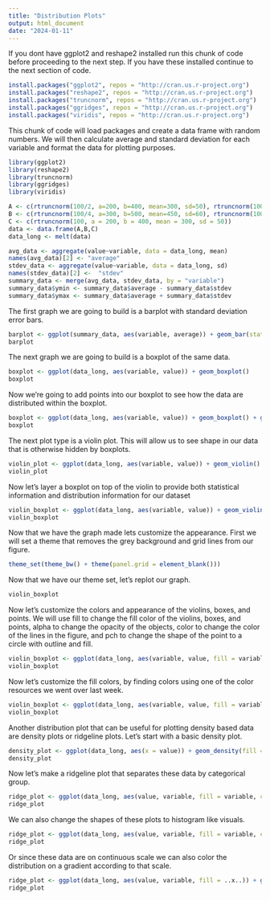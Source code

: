 ```yaml
---
title: "Distribution Plots"
output: html_document
date: "2024-01-11"
---
```

If you dont have ggplot2 and reshape2 installed run this chunk of code before proceeding to the next step. If you have these installed continue to the next section of code.

```r
install.packages("ggplot2", repos = "http://cran.us.r-project.org")
install.packages("reshape2", repos = "http://cran.us.r-project.org")
install.packages("truncnorm", repos = "http://cran.us.r-project.org")
install.packages("ggridges", repos = "http://cran.us.r-project.org")
install.packages("viridis", repos = "http://cran.us.r-project.org")
```

This chunk of code will load packages and create a data frame with random numbers. We will then calculate average and standard deviation for each variable and format the data for plotting purposes.

```r
library(ggplot2)
library(reshape2)
library(truncnorm)
library(ggridges)
library(viridis)

A <- c(rtruncnorm(100/2, a=200, b=400, mean=300, sd=50), rtruncnorm(100/2, a=300, b=400, mean=365, sd=75))
B <- c(rtruncnorm(100/4, a=300, b=500, mean=450, sd=60), rtruncnorm(100/4, a=250, b=500, mean=400, sd=40), rtruncnorm(100/2, a=325, b=500, mean=425, sd=100))
C <- c(rtruncnorm(100, a = 200, b = 400, mean = 300, sd = 50))
data <- data.frame(A,B,C)
data_long <- melt(data)

avg_data <- aggregate(value~variable, data = data_long, mean)
names(avg_data)[2] <- "average"
stdev_data <- aggregate(value~variable, data = data_long, sd)
names(stdev_data)[2] <-  "stdev"
summary_data <- merge(avg_data, stdev_data, by = "variable")
summary_data$ymin <- summary_data$average - summary_data$stdev
summary_data$ymax <- summary_data$average + summary_data$stdev
```

The first graph we are going to build is a barplot with standard deviation error bars.
```r
barplot <- ggplot(summary_data, aes(variable, average)) + geom_bar(stat = "identity") + geom_errorbar(aes(ymin = ymin, ymax = ymax), width = 0.25)
barplot
```
The next graph we are going to build is a boxplot of the same data.
```r
boxplot <- ggplot(data_long, aes(variable, value)) + geom_boxplot()
boxplot
```
Now we're going to add points into our boxplot to see how the data are distributed within the boxplot.
```r
boxplot <- ggplot(data_long, aes(variable, value)) + geom_boxplot() + geom_point(position = position_jitter(width = 0.2))
boxplot
```
The next plot type is a violin plot. This will allow us to see shape in our data that is otherwise hidden by boxplots.
```r
violin_plot <- ggplot(data_long, aes(variable, value)) + geom_violin() + geom_point(position = position_jitter(width = 0.2))
violin_plot
```
Now let's layer a boxplot on top of the violin to provide both statistical information and distribution information for our dataset
```r
violin_boxplot <- ggplot(data_long, aes(variable, value)) + geom_violin() + geom_boxplot(width = 0.2) + geom_point(position = position_jitter(width = 0.2))
violin_boxplot
```
Now that we have the graph made lets customize the appearance. First we will set a theme that removes the grey background and grid lines from our figure.
```r
theme_set(theme_bw() + theme(panel.grid = element_blank()))
```
Now that we have our theme set, let's replot our graph.
```r
violin_boxplot
```
Now let's customize the colors and appearance of the violins, boxes, and points. We will use fill to change the fill color of the violins, boxes, and points, alpha to change the opacity of the objects, color to change the color of the lines in the figure, and pch to change the shape of the point to a circle with outline and fill.
```r
violin_boxplot <- ggplot(data_long, aes(variable, value, fill = variable, color = variable)) + geom_violin(alpha = 0.5) + geom_boxplot(width = 0.2, alpha = 0.5) + geom_point(position = position_jitter(width = 0.2), alpha = 0.5)
violin_boxplot
```
Now let's customize the fill colors, by finding colors using one of the color resources we went over last week.
```r
violin_boxplot <- ggplot(data_long, aes(variable, value, fill = variable, color = variable)) + geom_violin(alpha = 0.5) + geom_boxplot(width = 0.2, alpha = 0.5) + geom_point(position = position_jitter(width = 0.2), alpha = 0.5) + scale_fill_manual(values =  c('A' = "#13ac8a",'B' = "#9a3a85", 'C' = "#ec7847")) + scale_color_manual(values =  c('A' = "#13ac8a",'B' = "#9a3a85", 'C' = "#ec7847"))
violin_boxplot
```
Another distribution plot that can be useful for plotting density based data are density plots or ridgeline plots. Let's start with a basic density plot.
```r
density_plot <- ggplot(data_long, aes(x = value)) + geom_density(fill = "#13ac8a", color = "#13ac8a", alpha = 0.5)
density_plot
```
Now let's make a ridgeline plot that separates these data by categorical group.
```r
ridge_plot <- ggplot(data_long, aes(value, variable, fill = variable, color = variable)) + geom_density_ridges() + theme_ridges() + scale_fill_manual(values =  c('A' = "#13ac8a",'B' = "#9a3a85", 'C' = "#ec7847")) + scale_color_manual(values =  c('A' = "#13ac8a",'B' = "#9a3a85", 'C' = "#ec7847"))
ridge_plot
```
We can also change the shapes of these plots to histogram like visuals.
```r
ridge_plot <- ggplot(data_long, aes(value, variable, fill = variable, color = variable)) + geom_density_ridges(stat = "binline") + theme_ridges() + scale_fill_manual(values =  c('A' = "#13ac8a",'B' = "#9a3a85", 'C' = "#ec7847")) + scale_color_manual(values =  c('A' = "#13ac8a",'B' = "#9a3a85", 'C' = "#ec7847"))
ridge_plot
```
Or since these data are on continuous scale we can also color the distribution on a gradient according to that scale.
```r
ridge_plot <- ggplot(data_long, aes(value, variable, fill = ..x..)) + geom_density_ridges_gradient() + theme_ridges() + scale_fill_viridis(name = "value", option = "plasma")
ridge_plot
```

